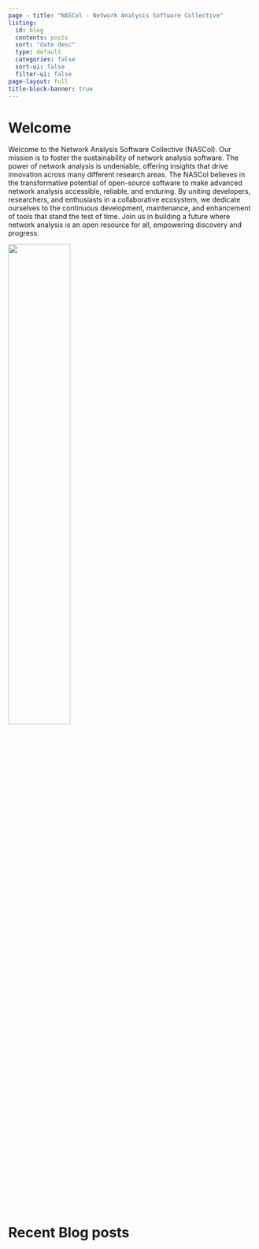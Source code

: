 ```yaml
---
page - title: "NASCol - Network Analysis Software Collective"
listing:
  id: blog
  contents: posts
  sort: "date desc"
  type: default
  categories: false
  sort-ui: false
  filter-ui: false
page-layout: full
title-block-banner: true
---
```



# Welcome

Welcome to the Network Analysis Software Collective (NASCol). Our mission is to foster the sustainability of network analysis software. The power of network analysis is undeniable, offering insights that drive innovation across many different research areas. The NASCol believes in the transformative potential of open-source software to make advanced network analysis accessible, reliable, and enduring. By uniting developers, researchers, and enthusiasts in a collaborative ecosystem, we dedicate ourselves to the continuous development, maintenance, and enhancement of tools that stand the test of time. Join us in building a future where network analysis is an open resource for all, empowering discovery and progress.

:::{.center-x}
![](assets/logo/logo_nobg.png){width=50%}
:::

# Recent Blog posts
::: {#blog}
:::